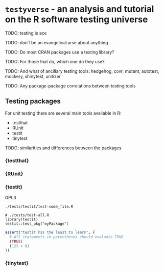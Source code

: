 # `testyverse` - an analysis and tutorial on the R software testing universe

TODO: testing is ace

TODO: don't be an evangelical arse about anything

TODO: Do most CRAN packages use a testing library?

TODO: For those that do, which one do they use?

TODO: And what of ancillary testing tools: hedgehog, covr, mutant, autotest, mockery, shinytest,
unitizer

TODO: Any package-package correlations between testing tools

## Testing packages

For unit testing there are several main tools available in R:

- testthat
- RUnit
- testit
- tinytest

TODO: similarities and differences between the packages

### {testthat}

### {RUnit}

### {testit}

GPL3

```
./tests/testit/test-some_file.R
```

```
# ./tests/test-all.R
library(testit)
testit::test_pkg("myPackage")
```

```r
assert("testit has the least to learn", {
  # All statements in parentheses should evaluate TRUE
  (TRUE)
  (123 > 0)
})
```

### {tinytest}